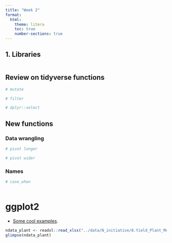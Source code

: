 ```yaml
---
title: "Week 2"
format:
  html:
    theme: litera
    toc: true
    number-sections: true
---
```



## 1. Libraries  
```r

```

## Review on tidyverse functions  
```r
# mutate

# filter

# dplyr::select
```

## New functions  

### Data wrangling  
```r
# pivot longer

# pivot wider
```

### Names   
```r
# case_when


```

```r

```

# ggplot2  

- [Some cool examples](https://www.cedricscherer.com/top/dataviz/).  

```r
ndata_plant <- readxl::read_xlsx("../data/N_initiative/8.Yield_Plant_Measurements.xlsx", sheet = 2)
glimpse(ndata_plant)
```

